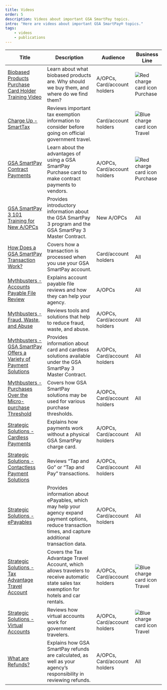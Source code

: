 ```yaml
---
title: Videos
order: 5
description: Videos about important GSA SmartPay topics.
intro: "Here are videos about important GSA SmartPay® topics."
tags:
    - videos
    - publications
---
```





Title | Description | Audience | Business Line
-- | -- | -- | --
[Biobased Products Purchase Card Holder Training Video](https://www.youtube.com/watch?v=YP0UBaBnA_Y) | Learn about what biobased products are. Why should we buy them, and where do we find them? | A/OPCs, Card/account holders | ![Red charge card icon](/images/smartpay-red-purchase-plain.svg__width:42px) Purchase
[Charge Up - SmartTax](https://www.youtube.com/watch?v=rT3vImFv4-I) | Reviews important tax exemption information to consider before going on official government travel. | Card/account holders | ![Blue charge card icon](/images/smartpay-blue-travel-plain.svg__width:42px) Travel
[GSA SmartPay Contract Payments](https://www.youtube.com/watch?v=tYNWRHNvCEs) |  Learn about the advantages of using a GSA SmartPay Purchase card to make contract payments to vendors. | A/OPCs, Card/account holders | ![Red charge card icon](/images/smartpay-red-purchase-plain.svg__width:42px) Purchase
[GSA SmartPay 3 101 Training for New A/OPCs](https://www.youtube.com/watch?v=rWf_9L9DlY4) | Provides introductory information about the GSA SmartPay 3 program and the GSA SmartPay 3 Master Contract. | New A/OPCs | All
[How Does a GSA SmartPay Transaction Work?](https://www.youtube.com/watch?v=sfWxZlbZwgo) | Covers how a transaction is processed when you use your GSA SmartPay account. | Card/account holders | All
[Mythbusters - Accounts Payable File Review](https://www.youtube.com/watch?v=KwVOP_Efzas) | Explains account payable file reviews and how they can help your agency. | A/OPCs | All
[Mythbusters - Fraud, Waste, and Abuse](https://www.youtube.com/watch?v=F09lDZTUFZA) | Reviews tools and solutions that help to reduce fraud, waste, and abuse. | A/OPCs, Card/account holders | All
[Mythbusters - GSA SmartPay Offers a Variety of Payment Solutions](https://www.youtube.com/watch?v=-rdGm4Ee8pM) | Provides information about card and cardless solutions available under the GSA SmartPay 3 Master Contract. | A/OPCs, Card/account holders | All
[Mythbusters - Purchases Over the Micro-purchase Threshold](https://www.youtube.com/watch?v=Bv8zYYyEVvA) | Covers how GSA SmartPay solutions may be used for various purchase thresholds. | A/OPCs, Card/account holders | All
[Strategic Solutions - Cardless Payments](https://www.youtube.com/watch?v=KmPUAw6CvD0) | Explains how payments work without a physical GSA SmartPay charge card. | A/OPCs, Card/account holders | All
[Strategic Solutions - Contactless Payment Solutions](https://www.youtube.com/watch?v=GL3VuvT7-2k) | Reviews “Tap and Go” or “Tap and Pay” transactions. | A/OPCs, Card/account holders | All
[Strategic Solutions - ePayables](https://www.youtube.com/watch?v=9UQ3fCCW2pk) | Provides information about ePayables, which may help your agency expand payment options, reduce transaction times, and capture additional transaction data. | A/OPCs, Card/account holders | All
[Strategic Solutions - Tax Advantage Travel Account](https://www.youtube.com/watch?v=PUS5A6vdC_o) | Covers the Tax Advantage Travel Account, which allows travelers to receive automatic state sales tax exemption for hotels and car rentals. | A/OPCs, Card/account holders | ![Blue charge card icon](/images/smartpay-blue-travel-plain.svg__width:42px) Travel
[Strategic Solutions - Virtual Accounts](https://www.youtube.com/watch?v=3TtRC9zarVE) | Reviews how virtual accounts work for government travelers. | A/OPCs, Card/account holders | ![Blue charge card icon](/images/smartpay-blue-travel-plain.svg__width:42px) Travel
[What are Refunds?](https://www.youtube.com/watch?v=5iYRruEPUNM) | Explains how GSA SmartPay refunds are calculated, as well as your agency’s responsibility in reviewing refunds. | A/OPCs, Card/account holders | All

